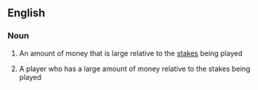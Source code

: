==English==

===Noun===
{{en-noun}}

# {{lb|en|poker}} An amount of money that is large relative to the [[stakes]] being played
# {{lb|en|poker}} A player who has a large amount of money relative to the stakes being played